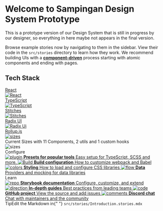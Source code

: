 
<Meta title="Getting Started/Introduction" />

<style>{`
 .subheading {
  --mediumdark: "#999999";
  font-weight: 900;
  font-size: 13px;
  color: #999;
  letter-spacing: 6px;
  line-height: 24px;
  text-transform: uppercase;
  margin-bottom: 12px;
  margin-top: 40px;
}

.link-list {
  display: grid;
  grid-template-columns: 1fr;
  grid-template-rows: 1fr 1fr;
  row-gap: 10px;
}

@media (min-width: 620px) {
  .link-list {
    row-gap: 20px;
    column-gap: 20px;
    grid-template-columns: 1fr 1fr;
  }
}

@media all and (-ms-high-contrast: none) {
  .link-list {
    display: -ms-grid;
    -ms-grid-columns: 1fr 1fr;
    -ms-grid-rows: 1fr 1fr;
  }
}
.tech-stack-container {
  display: flex;
  flex-wrap: wrap;
  justify-content: center;
  align-items: center;
}
.tech-stack-container section {
  margin: 0 5px;
}
.tech-stack {
  width: 200px;
  height: auto;
  object-fit:contain;
}

.link-item {
  display: block;
  padding: 20px 30px 20px 15px;
  border: 1px solid #00000010;
  border-radius: 5px;
  transition: background 150ms ease-out, border 150ms ease-out,
    transform 150ms ease-out;
  color: #333333;
  display: flex;
  align-items: flex-start;
}

.link-item:hover {
  border-color: #1ea7fd50;
  transform: translate3d(0, -3px, 0);
  box-shadow: rgba(0, 0, 0, 0.08) 0 3px 10px 0;
}

.link-item:active {
  border-color: #1ea7fd;
  transform: translate3d(0, 0, 0);
}

.link-item strong {
  font-weight: 700;
  display: block;
  margin-bottom: 2px;
}

.link-item img {
  height: 40px;
  width: 40px;
  margin-right: 15px;
  flex: none;
}

.link-item span {
  font-size: 14px;
  line-height: 20px;
}

.tip {
  display: inline-block;
  border-radius: 1em;
  font-size: 11px;
  line-height: 12px;
  font-weight: 700;
  background: #e7fdd8;
  color: #66bf3c;
  padding: 4px 12px;
  margin-right: 10px;
  vertical-align: top;
}

.tip-wrapper {
  font-size: 13px;
  line-height: 20px;
  margin-top: 40px;
  margin-bottom: 40px;
}

.tip-wrapper code {
  font-size: 12px;
  display: inline-block;
}

`}</style>

# Welcome to Sampingan Design System Prototype

This is a prototype version of our Design System that is still in progress by our designer, so everything in here maybe not appears in the final version.

Browse example stories now by navigating to them in the sidebar.
View their code in the `src/stories` directory to learn how they work.
We recommend building UIs with a [**component-driven**](https://componentdriven.org) process starting with atomic components and ending with pages.

## Tech Stack

<div className="tech-stack-container">
  <section>
    <a href="https://reactjs.org" target="_blank" rel="noopener noreferrer">
      <div className="subheading">React</div>
      <img
        className="tech-stack"
        src="https://ms314006.github.io/static/b7a8f321b0bbc07ca9b9d22a7a505ed5/97b31/React.jpg"
        alt="React"
      />
    </a>
  </section>
  <section>
    <a
      href="https://www.typescriptlang.org"
      target="_blank"
      rel="noopener noreferrer"
    >
      <div className="subheading">TypeScript</div>
      <img
        className="tech-stack"
        src="https://encrypted-tbn0.gstatic.com/images?q=tbn:ANd9GcT7nRCQkz-T3MShDtx3Tk5mEKqIMzr4tteXK2FDCCrtH_rw0BOFGlkuc5bcNYHsa3HIWUs&usqp=CAU"
        alt="TypeScript"
      />
    </a>
  </section>
  <section>
    <a href="https://stitches.dev" target="_blank" rel="noopener noreferrer">
      <div className="subheading">Stitches</div>
      <img
        className="tech-stack"
        src="https://user-images.githubusercontent.com/372831/112011920-03e21400-8b29-11eb-9c9a-4e14d5a1f575.png"
        alt="Stitches"
      />
    </a>
  </section>
  <section>
    <a
      href="https://www.radix-ui.com/docs/primitives/overview/introduction"
      target="_blank"
      rel="noopener noreferrer"
    >
      <div className="subheading">Radix UI</div>
      <img
        className="tech-stack"
        src="https://repository-images.githubusercontent.com/273499522/8ab2ae00-3f88-11eb-9d12-b77ddf7934c7"
        alt="Radix Ui"
      />
    </a>
  </section>
  <section>
    <a
      href="https://rollupjs.org/guide/en/"
      target="_blank"
      rel="noopener noreferrer"
    >
      <div className="subheading">Rollup.js</div>
      <img
        className="tech-stack"
        src="https://rollupjs.org/images/twitter-card.jpg"
        alt="sizes"
      />
    </a>
  </section>
</div>

<div>
  <div className="subheading">
    Current Sizes with 11 Components, 2 utils and 1 custom hooks
  </div>
  <img
    src="https://github.com/excalibur995/sampingan-ui-stitches/blob/main/src/static/assets/images/size-limit.png?raw=true"
    alt="sizes"
  />
</div>

<div className="subheading">Configure</div>

<div className="link-list">
  <a
    className="link-item"
    href="https://storybook.js.org/docs/react/addons/addon-types"
    target="_blank"
  >
    <img src={Plugin} alt="plugin" />
    <span>
      <strong>Presets for popular tools</strong>
      Easy setup for TypeScript, SCSS and more.
    </span>
  </a>
  <a
    className="link-item"
    href="https://storybook.js.org/docs/react/configure/webpack"
    target="_blank"
  >
    <img src={StackAlt} alt="Build" />
    <span>
      <strong>Build configuration</strong>
      How to customize webpack and Babel
    </span>
  </a>
  <a
    className="link-item"
    href="https://storybook.js.org/docs/react/configure/styling-and-css"
    target="_blank"
  >
    <img src={Colors} alt="colors" />
    <span>
      <strong>Styling</strong>
      How to load and configure CSS libraries
    </span>
  </a>
  <a
    className="link-item"
    href="https://storybook.js.org/docs/react/get-started/setup#configure-storybook-for-your-stack"
    target="_blank"
  >
    <img src={Flow} alt="flow" />
    <span>
      <strong>Data</strong>
      Providers and mocking for data libraries
    </span>
  </a>
</div>

<div className="subheading">Learn</div>

<div className="link-list">
  <a className="link-item" href="https://storybook.js.org/docs" target="_blank">
    <img src={Repo} alt="repo" />
    <span>
      <strong>Storybook documentation</strong>
      Configure, customize, and extend
    </span>
  </a>
  <a
    className="link-item"
    href="https://storybook.js.org/tutorials/"
    target="_blank"
  >
    <img src={Direction} alt="direction" />
    <span>
      <strong>In-depth guides</strong>
      Best practices from leading teams
    </span>
  </a>
  <a
    className="link-item"
    href="https://github.com/storybookjs/storybook"
    target="_blank"
  >
    <img src={Code} alt="code" />
    <span>
      <strong>GitHub project</strong>
      View the source and add issues
    </span>
  </a>
  <a className="link-item" href="https://discord.gg/storybook" target="_blank">
    <img src={Comments} alt="comments" />
    <span>
      <strong>Discord chat</strong>
      Chat with maintainers and the community
    </span>
  </a>
</div>

<div className="tip-wrapper">
  <span className="tip">Tip</span>Edit the Markdown in{" "}
  <code>src/stories/Introduction.stories.mdx</code>
</div>
